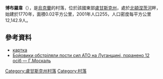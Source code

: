 {{coord|48|48|17|N|38|38|41|E|scale:100000|display=title}}

'''博布羅韋'''（{{lang-uk|Боброве}}），是[[烏克蘭|烏克蘭]]的村落，位於該國東部[[盧甘斯克州|盧甘斯克州]]，處於[[北頓涅茨河|北頓涅茨河]]畔，始建於1770年，面積0.02平方公里，2001年人口255，人口密度每平方公里12,142.9人。

==參考資料==
*[http://gska2.rada.gov.ua/pls/z7502/A005?rdat1=28.01.2010&rf7571=42490 картка]{{dead link|date=2017年11月 |bot=InternetArchiveBot |fix-attempted=yes }}
*[http://www.unn.com.ua/uk/news/1392401-boyoviki-obstrilyali-posti-sil-ato-na-luganschini-poraneno-14-osib-g-moskal Бойовики обстріляли пости сил АТО на Луганщині, поранено 12 осіб — Г.Москаль] {{Wayback|url=http://www.unn.com.ua/uk/news/1392401-boyoviki-obstrilyali-posti-sil-ato-na-luganschini-poraneno-14-osib-g-moskal |date=20160304194726 }}

{{DEFAULTSORT:Боброве}}
[[Category:盧甘斯克州村落|Category:盧甘斯克州村落]]
[[Category:村落|Category:村落]]


{{Luhansk-geo-stub}}